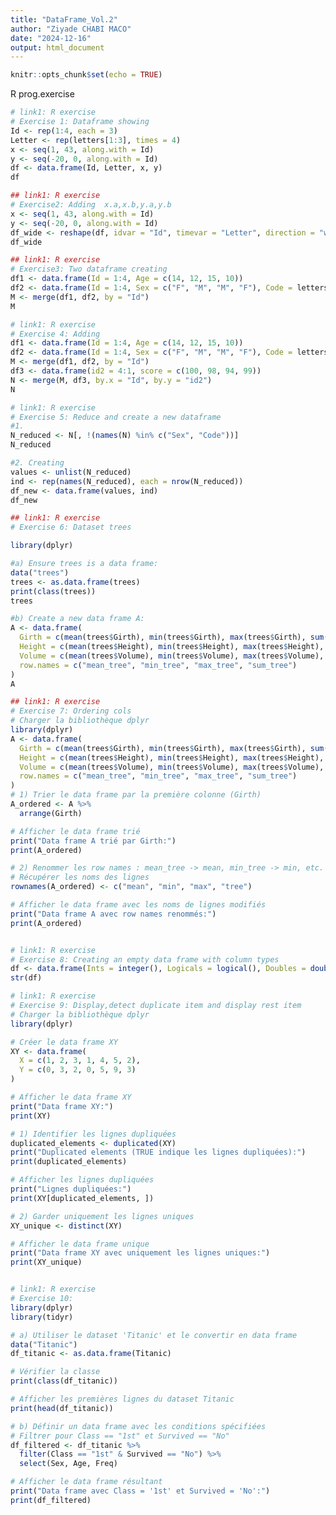 ```yaml
---
title: "DataFrame_Vol.2"
author: "Ziyade CHABI MACO"
date: "2024-12-16"
output: html_document
---
```


```r
knitr::opts_chunk$set(echo = TRUE)
```

R prog.exercise
```r
# link1: R exercise
# Exercise 1: Dataframe showing
Id <- rep(1:4, each = 3)
Letter <- rep(letters[1:3], times = 4)
x <- seq(1, 43, along.with = Id)
y <- seq(-20, 0, along.with = Id)
df <- data.frame(Id, Letter, x, y)
df


```


```r
## link1: R exercise
# Exercise2: Adding  x.a,x.b,y.a,y.b
x <- seq(1, 43, along.with = Id)
y <- seq(-20, 0, along.with = Id)
df_wide <- reshape(df, idvar = "Id", timevar = "Letter", direction = "wide")
df_wide


```


```r
## link1: R exercise
# Exercise3: Two dataframe creating
df1 <- data.frame(Id = 1:4, Age = c(14, 12, 15, 10))
df2 <- data.frame(Id = 1:4, Sex = c("F", "M", "M", "F"), Code = letters[1:4])
M <- merge(df1, df2, by = "Id")
M


```


```r
# link1: R exercise
# Exercise 4: Adding 
df1 <- data.frame(Id = 1:4, Age = c(14, 12, 15, 10))
df2 <- data.frame(Id = 1:4, Sex = c("F", "M", "M", "F"), Code = letters[1:4])
M <- merge(df1, df2, by = "Id")
df3 <- data.frame(id2 = 4:1, score = c(100, 98, 94, 99))
N <- merge(M, df3, by.x = "Id", by.y = "id2")
N


```


```r
# link1: R exercise
# Exercise 5: Reduce and create a new dataframe
#1.
N_reduced <- N[, !(names(N) %in% c("Sex", "Code"))]
N_reduced

#2. Creating
values <- unlist(N_reduced)
ind <- rep(names(N_reduced), each = nrow(N_reduced))
df_new <- data.frame(values, ind)
df_new


```


```r
## link1: R exercise
# Exercise 6: Dataset trees

library(dplyr)

#a) Ensure trees is a data frame:
data("trees")
trees <- as.data.frame(trees)
print(class(trees))
trees
```
```r
#b) Create a new data frame A:
A <- data.frame(
  Girth = c(mean(trees$Girth), min(trees$Girth), max(trees$Girth), sum(trees$Girth)),
  Height = c(mean(trees$Height), min(trees$Height), max(trees$Height), sum(trees$Height)),
  Volume = c(mean(trees$Volume), min(trees$Volume), max(trees$Volume), sum(trees$Volume)),
  row.names = c("mean_tree", "min_tree", "max_tree", "sum_tree")
)
A

```


```r
## link1: R exercise
# Exercise 7: Ordering cols
# Charger la bibliothèque dplyr
library(dplyr)
A <- data.frame(
  Girth = c(mean(trees$Girth), min(trees$Girth), max(trees$Girth), sum(trees$Girth)),
  Height = c(mean(trees$Height), min(trees$Height), max(trees$Height), sum(trees$Height)),
  Volume = c(mean(trees$Volume), min(trees$Volume), max(trees$Volume), sum(trees$Volume)),
  row.names = c("mean_tree", "min_tree", "max_tree", "sum_tree")
)
# 1) Trier le data frame par la première colonne (Girth)
A_ordered <- A %>%
  arrange(Girth)

# Afficher le data frame trié
print("Data frame A trié par Girth:")
print(A_ordered)

# 2) Renommer les row names : mean_tree -> mean, min_tree -> min, etc.
# Récupérer les noms des lignes
rownames(A_ordered) <- c("mean", "min", "max", "tree")

# Afficher le data frame avec les noms de lignes modifiés
print("Data frame A avec row names renommés:")
print(A_ordered)



```


```r
# link1: R exercise
# Exercise 8: Creating an empty data frame with column types
df <- data.frame(Ints = integer(), Logicals = logical(), Doubles = double(), Characters = character())
str(df)


```


```r
# link1: R exercise
# Exercise 9: Display,detect duplicate item and display rest item 
# Charger la bibliothèque dplyr
library(dplyr)

# Créer le data frame XY
XY <- data.frame(
  X = c(1, 2, 3, 1, 4, 5, 2),
  Y = c(0, 3, 2, 0, 5, 9, 3)
)

# Afficher le data frame XY
print("Data frame XY:")
print(XY)

# 1) Identifier les lignes dupliquées
duplicated_elements <- duplicated(XY)
print("Duplicated elements (TRUE indique les lignes dupliquées):")
print(duplicated_elements)

# Afficher les lignes dupliquées
print("Lignes dupliquées:")
print(XY[duplicated_elements, ])

# 2) Garder uniquement les lignes uniques
XY_unique <- distinct(XY)

# Afficher le data frame unique
print("Data frame XY avec uniquement les lignes uniques:")
print(XY_unique)



```


```r
# link1: R exercise
# Exercise 10:
library(dplyr)
library(tidyr)

# a) Utiliser le dataset 'Titanic' et le convertir en data frame
data("Titanic")
df_titanic <- as.data.frame(Titanic)

# Vérifier la classe
print(class(df_titanic))

# Afficher les premières lignes du dataset Titanic
print(head(df_titanic))

# b) Définir un data frame avec les conditions spécifiées
# Filtrer pour Class == "1st" et Survived == "No"
df_filtered <- df_titanic %>%
  filter(Class == "1st" & Survived == "No") %>%
  select(Sex, Age, Freq)

# Afficher le data frame résultant
print("Data frame avec Class = '1st' et Survived = 'No':")
print(df_filtered)

```
